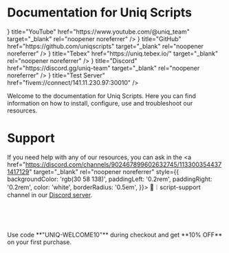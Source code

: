 
# Documentation for Uniq Scripts

<Cards>
  <Card icon={<FaYoutube />} title="YouTube" href="https://www.youtube.com/@uniq_team" target="_blank" rel="noopener noreferrer" />
  <Card icon={<FaGithub />} title="GitHub" href="https://github.com/uniqscripts" target="_blank" rel="noopener noreferrer" />
  <Card icon={<FaShoppingBasket />} title="Tebex" href="https://uniq.tebex.io/" target="_blank" rel="noopener noreferrer" />
  <Card icon={<FaDiscord />} title="Discord" href="https://discord.gg/uniq-team" target="_blank" rel="noopener noreferrer" />
  <Card icon={<AiOutlineGlobal />} title="Test Server" href="fivem://connect/141.11.230.97:30010" />
</Cards>

Welcome to the documentation for Uniq Scripts. Here you can find information on how to install, configure, use and troubleshoot our resources.

# Support

If you need help with any of our resources, you can ask in the 
<a href="https://discord.com/channels/902467899602632745/1133003544371417129" target="_blank" rel="noopener noreferrer" style={{
  backgroundColor: 'rgb(30 58 138)',
  paddingLeft: '0.2rem',
  paddingRight: '0.2rem',
  color: 'white',
  borderRadius: '0.5em',
}}> 🎫︱script-support </a> channel in our [Discord server](https://discord.gg/uniq-team).

<p>&nbsp;</p>
<p>&nbsp;</p>

<Callout type="info">
  Use code **"UNIQ-WELCOME10"** during checkout and get **10% OFF** on your first purchase.
</Callout>